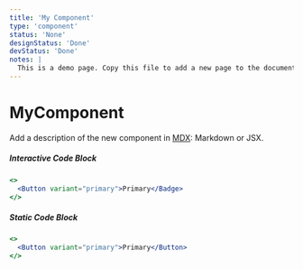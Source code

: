 ```yaml
---
title: 'My Component'
type: 'component'
status: 'None'
designStatus: 'Done'
devStatus: 'Done'
notes: |
  This is a demo page. Copy this file to add a new page to the documentation
---
```



# MyComponent

<SingleComponentStatus frontmatter={props?.pageContext?.frontmatter} />

Add a description of the new component in [MDX](https://mdxjs.com/): Markdown or JSX.



##### Interactive Code Block

```jsx live
<>
  <Button variant="primary">Primary</Badge>
</>
```

##### Static Code Block

```jsx
<>
  <Button variant="primary">Primary</Button>
</>
```
